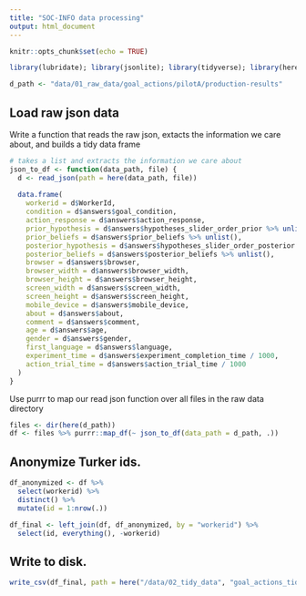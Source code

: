 ```yaml
---
title: "SOC-INFO data processing"
output: html_document
---
```


```r
knitr::opts_chunk$set(echo = TRUE)
```

```r
library(lubridate); library(jsonlite); library(tidyverse); library(here) 
```

```r
d_path <- "data/01_raw_data/goal_actions/pilotA/production-results"
```

## Load raw json data

Write a function that reads the raw json, extacts the information we care about, and builds a tidy data frame

```r
# takes a list and extracts the information we care about
json_to_df <- function(data_path, file) {
  d <- read_json(path = here(data_path, file))
  
  data.frame(
    workerid = d$WorkerId, 
    condition = d$answers$goal_condition,
    action_response = d$answers$action_response,
    prior_hypothesis = d$answers$hypotheses_slider_order_prior %>% unlist(),
    prior_beliefs = d$answers$prior_beliefs %>% unlist(),
    posterior_hypothesis = d$answers$hypotheses_slider_order_posterior %>% unlist(),
    posterior_beliefs = d$answers$posterior_beliefs %>% unlist(),
    browser = d$answers$browser,
    browser_width = d$answers$browser_width,
    browser_height = d$answers$browser_height,
    screen_width = d$answers$screen_width,
    screen_height = d$answers$screen_height,
    mobile_device = d$answers$mobile_device,
    about = d$answers$about,
    comment = d$answers$comment,
    age = d$answers$age,
    gender = d$answers$gender,
    first_language = d$answers$language,
    experiment_time = d$answers$experiment_completion_time / 1000,
    action_trial_time = d$answers$action_trial_time / 1000
  )
}
```

Use purrr to map our read json function over all files in the raw data directory

```r
files <- dir(here(d_path))
df <- files %>% purrr::map_df(~ json_to_df(data_path = d_path, .)) 
```

## Anonymize Turker ids. 

```r
df_anonymized <- df %>% 
  select(workerid) %>% 
  distinct() %>% 
  mutate(id = 1:nrow(.)) 

df_final <- left_join(df, df_anonymized, by = "workerid") %>% 
  select(id, everything(), -workerid)
```

## Write to disk. 

```r
write_csv(df_final, path = here("/data/02_tidy_data", "goal_actions_tidy.csv"))
```

